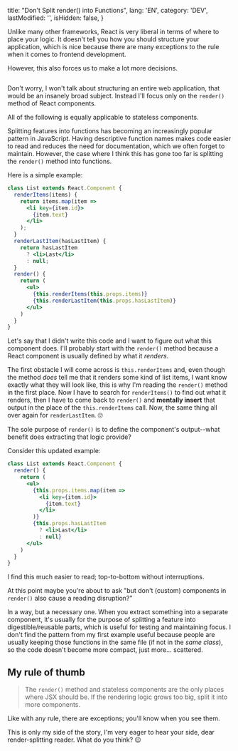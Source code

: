 
  title: "Don't Split render() into Functions",
  lang: 'EN',
  category: 'DEV',
  lastModified: '',
  isHidden: false,
}

Unlike many other frameworks, React is very liberal in terms of where to place your logic. It doesn't tell you how you should structure your application, which is nice because there are many exceptions to the rule when it comes to frontend development.

However, this also forces us to make a lot more decisions.

<Figure>
  <Image
    srcId="martin-reisch-272883-unsplash_bygw1o"
    originalWidth="3652"
    originalHeight="2737"
  />
  <Caption>
    <UnsplashBadge
      fullName="Martin Reisch"
      userName="safesolvent"
    />
  </Caption>
</Figure>

Don't worry, I won't talk about structuring an entire web application, that would be an insanely broad subject. Instead I'll focus only on the `render()` method of React components.

All of the following is equally applicable to stateless components.

Splitting features into functions has becoming an increasingly popular pattern in JavaScript. Having descriptive function names makes code easier to read and reduces the need for documentation, which we often forget to maintain. However, the case where I think this has gone too far is splitting the `render()` method into functions.

Here is a simple example:

```jsx
class List extends React.Component {
  renderItems(items) {
    return items.map(item =>
      <li key={item.id}>
        {item.text}
      </li>
    );
  }
  renderLastItem(hasLastItem) {
    return hasLastItem
      ? <li>Last</li>
      : null;
  }
  render() {
    return (
      <ul>
        {this.renderItems(this.props.items)}
        {this.renderLastItem(this.props.hasLastItem)}
      </ul>
    )
  }
}
```

Let's say that I didn't write this code and I want to figure out what this component does. I'll probably start with the `render()` method because a React component is usually defined by what it _renders_.

The first obstacle I will come across is `this.renderItems` and, even though the method _does_ tell me that it renders some kind of list items, I want know exactly what they will look like, this is why I'm reading the `render()` method in the first place. Now I have to search for `renderItems()` to find out what it renders, then I have to come back to `render()` and **mentally insert** that output in the place of the `this.renderItems` call. Now, the same thing all over again for `renderLastItem`. 🙄

The sole purpose of `render()` is to define the component's output--what benefit does extracting that logic provide?

Consider this updated example:

```jsx
class List extends React.Component {
  render() {
    return (
      <ul>
        {this.props.items.map(item =>
          <li key={item.id}>
            {item.text}
          </li>
        )}
        {this.props.hasLastItem
          ? <li>Last</li>
          : null}
      </ul>
    )
  }
}
```

I find this much easier to read; top-to-bottom without interruptions.

At this point maybe you're about to ask "but don't (custom) components in `render()` also cause a reading disruption?"

In a way, but a necessary one. When you extract something into a separate component, it's usually for the purpose of splitting a feature into digestible/reusable parts, which is useful for testing and maintaining focus. I don't find the pattern from my first example useful because people are usually keeping those functions in the same file (if not in the _same class_), so the code doesn't become more compact, just more... scattered.

## My rule of thumb

  > The `render()` method and stateless components are the only places where JSX should be. If the rendering logic grows too big, split it into more components.

Like with any rule, there are exceptions; you'll know when you see them.

This is only my side of the story, I'm very eager to hear your side, dear render-splitting reader. What do you think? 😉

